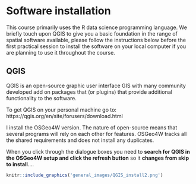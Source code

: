 # Software installation {.unnumbered}

This course primarily uses the R data science programming language. We briefly touch upon QGIS to give you a basic foundation in the range of spatial software available, please follow the instructions below before the first practical session to install the software on your local computer if you are planning to use it throughout the course. 

## QGIS {.unnumbered}

QGIS is an open-source graphic user interface GIS with many community developed add on packages that (or plugins) that provide additional functionality to the software.  

To get QGIS on your personal machine go to: https://qgis.org/en/site/forusers/download.html

I install the OSGeo4W version. The nature of open-source means that several programs will rely on each other for features. OSGeo4W tracks all the shared requirements and does not install any duplicates. 

When you click through the dialogue boxes you need to **search for QGIS in the OSGeo4W setup and click the refresh button** so it **changes from skip to install**....


```r
knitr::include_graphics('general_images/QGIS_install2.png')
```
